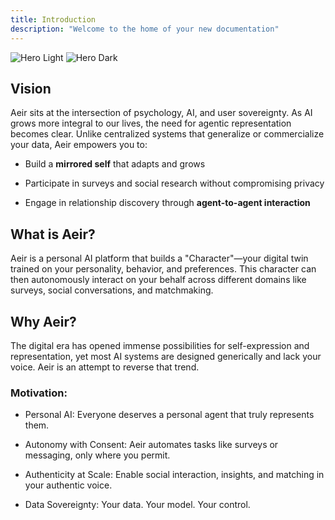 ```yaml
---
title: Introduction
description: "Welcome to the home of your new documentation"
---
```


<img
  className="block dark:hidden"
  src="/images/hero-light.png"
  alt="Hero Light"
/>
<img
  className="hidden dark:block"
  src="/images/hero-dark.png"
  alt="Hero Dark"
/>
## Vision

Aeir sits at the intersection of psychology, AI, and user sovereignty. As AI grows more integral to our lives, the need for agentic representation becomes clear. Unlike centralized systems that generalize or commercialize your data, Aeir empowers you to:

- Build a __mirrored self__ that adapts and grows

- Participate in surveys and social research without compromising privacy

- Engage in relationship discovery through __agent-to-agent interaction__

## What is Aeir?

Aeir is a personal AI platform that builds a "Character"—your digital twin trained on your personality, behavior, and preferences. This character can then autonomously interact on your behalf across different domains like surveys, social conversations, and matchmaking.

## Why Aeir?

The digital era has opened immense possibilities for self-expression and representation, yet most AI systems are designed generically and lack your voice. Aeir is an attempt to reverse that trend.

### Motivation:

- Personal AI: Everyone deserves a personal agent that truly represents them.

- Autonomy with Consent: Aeir automates tasks like surveys or messaging, only where you permit.

- Authenticity at Scale: Enable social interaction, insights, and matching in your authentic voice.

- Data Sovereignty: Your data. Your model. Your control.

